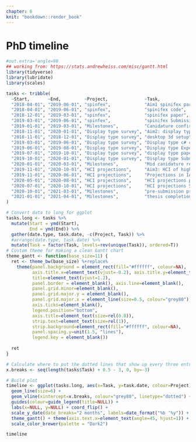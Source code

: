 ```yaml
---
chapter: 6
knit: "bookdown::render_book"
---
```


# PhD timeline {#ch:timeline}


```r
#out.extra='angle=90
## working from: https://stats.andrewheiss.com/misc/gantt.html
library(tidyverse)
library(lubridate)
library(scales)

tasks <- tribble(
  ~Start,       ~End,         ~Project,              ~Task,
  "2018-04-01", "2019-06-01", "spinfex",             "Aim1 spinifex package",
  "2018-04-01", "2019-06-01", "spinfex",             "spinifex code",
  "2018-12-01", "2019-03-01", "spinfex",             "spinifex paper",
  "2019-03-01", "2019-06-01", "spinfex",             "spinifex Submission and follow-up",
  "2019-01-01", "2019-03-01", "Milestones",          "Canidature confirmation",
  "2018-11-01", "2020-01-01", "Display type survey", "Aim2: display type exp survey",
  "2018-11-01", "2018-12-01", "Display type survey", "desktop 3d setup",
  "2019-03-01", "2019-06-01", "Display type survey", "Display type c# code",
  "2019-06-01", "2019-08-01", "Display type survey", "Display type Experimental survey",
  "2019-07-01", "2019-10-01", "Display type survey", "display type paper",
  "2019-10-01", "2020-01-01", "Display type survey", "Display type Submission and follow-up",
  "2020-01-01", "2020-03-01", "Milestones",          "Mid canidature review",
  "2019-11-01", "2020-10-01", "HCI projections",     "Aim3: HCI of high dim projections",
  "2019-11-01", "2020-06-01", "HCI projections",     "Projections in IATK, C# code",
  "2020-05-01", "2020-08-01", "HCI projections",     "HCI projections paper",
  "2020-07-01", "2020-10-01", "HCI projections",     "HCI projections Submission and follow-up",
  "2020-10-01", "2021-03-01", "Milestones",          "pre-submission presentation",
  "2021-01-01", "2021-04-01", "Milestones",          "thesis completion and submission"
)

# Convert data to long for ggplot
tasks.long <- tasks %>%
  mutate(Start = ymd(Start),
         End = ymd(End)) %>%
  gather(date.type, task.date, -c(Project, Task)) %>%
  #arrange(date.type, task.date) %>%
  mutate(Task = factor(Task, levels=rev(unique(Task)), ordered=T))
# Custom theme for making a clean Gantt chart
theme_gantt <- function(base_size=11) {
  ret <- theme_bw(base_size) %+replace%
    theme(panel.background = element_rect(fill="#ffffff", colour=NA),
          axis.title.x=element_text(vjust=-0.2), axis.title.y=element_text(vjust=1.5),
          title=element_text(vjust=1.2),
          panel.border = element_blank(), axis.line=element_blank(),
          panel.grid.minor=element_blank(),
          panel.grid.major.y = element_blank(),
          panel.grid.major.x = element_line(size=0.5, colour="grey80"),
          axis.ticks=element_blank(),
          legend.position="bottom", 
          axis.title=element_text(size=rel(0.8)),
          strip.text=element_text(size=rel(1)),
          strip.background=element_rect(fill="#ffffff", colour=NA),
          panel.spacing.y=unit(1.5, "lines"),
          legend.key = element_blank())
  
  ret
}

# Calculate where to put the dotted lines that show up every three entries
x.breaks <- seq(length(tasks$Task) + 0.5 - 3, 0, by=-3)

# Build plot
timeline <- ggplot(tasks.long, aes(x=Task, y=task.date, colour=Project)) + 
  geom_line(size=6) + 
  geom_vline(xintercept=x.breaks, colour="grey80", linetype="dotted") + 
  guides(colour=guide_legend(title=NULL)) +
  labs(x=NULL, y=NULL) + coord_flip() +
  scale_y_date(date_breaks="2 months", labels=date_format("%b ‘%y")) +
  theme_gantt() + theme(axis.text.x=element_text(angle=45, hjust=1)) +
  scale_color_brewer(palette = "Dark2")

timeline
```


